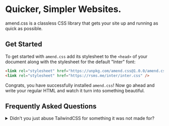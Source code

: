 # Quicker, Simpler Websites.

amend.css is a classless CSS library that gets your site up and running as quick
as possible.

## Get Started

To get started with `amend.css` add its stylesheet to the `<head>` of your
document along with the stylesheet for the default "Inter" font:

```html
<link rel="stylesheet" href="https://unpkg.com/amend.css@1.0.0/amend.css" />
<link rel="stylesheet" href="https://rsms.me/inter/inter.css" />
```

Congrats, you have successfully installed `amend.css`! Now go ahead and write
your regular HTML and watch it turn into something beautiful.

## Frequently Asked Questions

<details>
    <summary>
        Didn't you just abuse TailwindCSS for something it was not made for?
    </summary>
    Yup, that is exactly what I did. But Tailwind is abusing PostCSS for something
    it was not made for, so now what?
</details>
